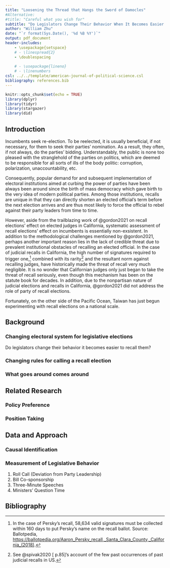 ```yaml
---
title: "Loosening the Thread that Hangs the Sword of Damocles"
#Alternative:
#title: "Careful what you wish for"
subtitle: "Do Legislators Change Their Behavior When It Becomes Easier to Recall Them?"
author: "William Zhu"
date: "`r format(Sys.Date(), '%d %B %Y')`"
output: pdf_document
header-includes:
    - \usepackage{setspace}
    # - \linespread{2}
    - \doublespacing
    
    # - \usepackage{lineno}
    # - \linenumbers
csl: ../../template/american-journal-of-political-science.csl
bibliography: references.bib
---
```


```r
knitr::opts_chunk$set(echo = TRUE)
library(dplyr)
library(tidyr)
library(stargazer)
library(did)
```

## Introduction

Incumbents seek re-election. To be reelected, it is usually beneficial, if not necessary, for them to seek their parties' nomination. As a result, they often, if not always, do the parties' bidding. Understandably, the public is none too pleased with the stranglehold of the parties on politics, which are deemed to be responsible for all sorts of ills of the body politic: corruption, polarization, unaccountability, etc.

Consequently, popular demand for and subsequent implementation of electoral institutions aimed at curbing the power of parties have been always been around since the birth of mass democracy which gave birth to the very idea of modern political parties. Among those institutions, recalls are unique in that they can directly shorten an elected official's term before the next election arrives and are thus most likely to force the official to rebel against their party leaders from time to time.

However, aside from the trailblazing work of @gordon2021 on recall elections' effect on elected judges in California, systematic assessment of recall elections' effect on incumbents is essentially non-exsistent. In addition to the methodological challenges mentioned by @gordon2021, perhaps another important reason lies in the lack of credible threat due to prevalent institutional obstacles of recalling an elected official. In the case of judicial recalls in California, the high number of signatures required to trigger one,[^1] combined with its rarity[^2] and the resultant norm against recalling judges, have historically made the threat of recall very much negligible. It is no wonder that Californian judges only just began to take the threat of recall seriously, even though this mechanism has been on the statute book for decades. In addition, due to the nonpartisan nature of judicial elections and recalls in California, @gordon2021 did not address the role of party of recall elections.

[^1]: In the case of Persky's recall, 58,634 valid signatures must be collected within 160 days to put Persky's name on the recall ballot. Source: Ballotpedia, [https://ballotpedia.org/Aaron_Persky_recall,\_Santa_Clara_County,\_California\_(2018)](https://ballotpedia.org/Aaron_Persky_recall,_Santa_Clara_County,_California_(2018)).

[^2]: See @spivak2020 [ p.85]'s account of the few past occurrences of past judicial recalls in US.

Fortunately, on the other side of the Pacific Ocean, Taiwan has just begun experimenting with recall elections on a national scale.

## Background

### Changing electoral system for legislative elections

Do legislators change their behavior it becomes easier to recall them?

### Changing rules for calling a recall election

### What goes around comes around

## Related Research

### Policy Preference

### Position Taking

## Data and Approach

### Causal Identification



### Measurement of Legislative Behavior

1.  Roll Call (Deviation from Party Leadership)
2.  Bill Co-sponsorship
3.  Three-Minute Speeches
4.  Ministers' Question Time

\newpage

## Bibliography

::: {#refs}
:::

<!-- \newpage -->

<!-- # Appendix -->

<!-- ## Data Collection -->

<!-- To begin with, we consider elections held between 2020 and now in countries which, at the time of the election, were graded as "liberal democracies" or "electoral democracies" by V-Dem. -->

<!-- ```{r vdemdata, echo=FALSE, results='asis'} -->

<!-- library(vdemdata) -->

<!-- vdem_2020_now <- filter(vdem, year > 2019) -->

<!-- identifier_list <- c("country_name", "country_id", "country_text_id") -->

<!-- vdem_high_level_indices_list <- c("v2x_polyarchy", "v2x_libdem", "v2x_partipdem", "v2x_delibdem", "v2x_egaldem") -->

<!-- vdem_regime_of_the_world <- c("v2x_regime", "v2x_regime_amb") -->

<!-- pt_est_dems <- filter(vdem_2020_now, v2x_regime > 1) -->

<!-- pt_est_dems_names <- distinct(select(pt_est_dems, country_name)) -->

<!-- vdem_2020_now_essential <- select(pt_est_dems, one_of(c("year",identifier_list, vdem_high_level_indices_list, vdem_regime_of_the_world)  ) ) -->

<!-- # ci_est_dems <- filter(vdem_2020_now, v2x_regime_amb > 3) -->

<!-- # ci_est_dems_names <- distinct(select(ci_est_dems, country_name)) -->

<!-- knitr::kable(pt_est_dems_names) -->

<!-- ``` -->
